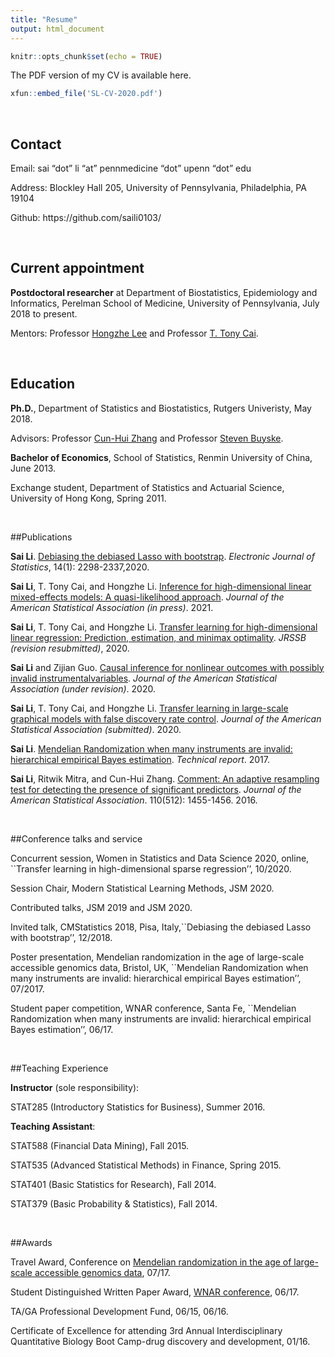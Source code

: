 ```yaml
---
title: "Resume" 
output: html_document
---
```


```r
knitr::opts_chunk$set(echo = TRUE)
```


The PDF version of my CV is available here.
```r
xfun::embed_file('SL-CV-2020.pdf')

```

&nbsp;

## Contact
Email: sai "dot" li "at" pennmedicine "dot" upenn "dot" edu

Address: Blockley Hall 205, University of Pennsylvania, Philadelphia, PA 19104

Github: https://github.com/saili0103/

&nbsp;

## Current appointment

**Postdoctoral researcher** at 
Department of Biostatistics, Epidemiology and Informatics, Perelman School of Medicine, University of Pennsylvania, July 2018 to present.

Mentors: Professor [Hongzhe Lee](http://statgene.med.upenn.edu) and Professor [T. Tony Cai](http://www-stat.wharton.upenn.edu/~tcai/).

&nbsp;

## Education

**Ph.D.**, Department of Statistics and Biostatistics, Rutgers Univeristy, May 2018.

Advisors: Professor [Cun-Hui Zhang](https://stat.rutgers.edu/home/cunhui/) and Professor [Steven Buyske](https://www.stat.rutgers.edu/home/buyske/Home.html).
                   
**Bachelor of Economics**, School of Statistics, Renmin University of China, June 2013.

Exchange student, Department of Statistics and Actuarial Science, University of Hong Kong, Spring 2011.

&nbsp;

##Publications


**Sai Li**. [Debiasing the debiased Lasso with bootstrap]( https://arxiv.org/abs/1711.03613). *Electronic Journal of Statistics*, 14(1): 2298-2337,2020. 

**Sai Li**, T. Tony Cai, and Hongzhe Li. [Inference for high-dimensional linear mixed-effects models: A quasi-likelihood approach](https://arxiv.org/abs/1907.06116). *Journal of the American Statistical Association (in press)*. 2021.

**Sai Li**, T. Tony Cai, and Hongzhe Li. [Transfer learning for high-dimensional linear regression: Prediction, estimation, and minimax optimality](https://arxiv.org/abs/2006.10593). *JRSSB (revision resubmitted)*, 2020.

**Sai Li** and Zijian Guo. [Causal inference for nonlinear outcomes with possibly invalid instrumentalvariables](http://arxiv.org/abs/2010.09922). *Journal of the American Statistical Association (under revision)*. 2020.

**Sai Li**, T. Tony Cai, and Hongzhe Li. [Transfer learning in large-scale graphical models with false discovery rate control](https://arxiv.org/abs/2010.11037). *Journal of the American Statistical Association (submitted)*. 2020.



**Sai Li**. 
 [Mendelian Randomization when many instruments are invalid: hierarchical empirical Bayes estimation](https://arxiv.org/abs/1706.01389). *Technical report*. 2017.
 
**Sai Li**, Ritwik Mitra, and Cun-Hui Zhang.
[Comment: An adaptive resampling test for detecting the presence of significant predictors](   http://dx.doi.org/10.1080/01621459.2015.1106404). *Journal of the American Statistical Association*. 110(512): 1455-1456. 2016.

&nbsp;

##Conference talks and service

 Concurrent session, Women in Statistics and Data Science 2020, online, ``Transfer learning in high-dimensional sparse regression'', 10/2020.
 
Session Chair, Modern Statistical Learning Methods, JSM 2020.
 
Contributed talks, JSM 2019 and JSM 2020. 

Invited talk, CMStatistics 2018, Pisa, Italy,``Debiasing the debiased Lasso with bootstrap'', 12/2018.

Poster presentation, Mendelian randomization in the age of large-scale accessible genomics data, Bristol, UK, ``Mendelian Randomization when many instruments are invalid: hierarchical empirical Bayes estimation'', 07/2017.

 Student paper competition, WNAR conference, Santa Fe, ``Mendelian Randomization when many instruments are invalid: hierarchical empirical Bayes estimation'', 06/17.


&nbsp;

##Teaching Experience

**Instructor** (sole responsibility):  

STAT285 (Introductory Statistics for Business), Summer 2016.


**Teaching Assistant**:

STAT588 (Financial Data Mining), Fall 2015.
      
STAT535 (Advanced Statistical Methods) in Finance, Spring 2015.
      
STAT401 (Basic Statistics for Research), Fall 2014.
      
STAT379 (Basic Probability \& Statistics), Fall 2014.

&nbsp;

##Awards

Travel Award, Conference on [Mendelian randomization in the age of large-scale accessible genomics data](https://www.mendelianrandomization.org.uk), 07/17.

Student Distinguished Written Paper Award, [WNAR conference](http://wnar.org), 06/17.

TA/GA Professional Development Fund, 06/15, 06/16.

Certificate of Excellence for attending 3rd Annual Interdisciplinary Quantitative Biology Boot
  Camp-drug discovery and development, 01/16. 




